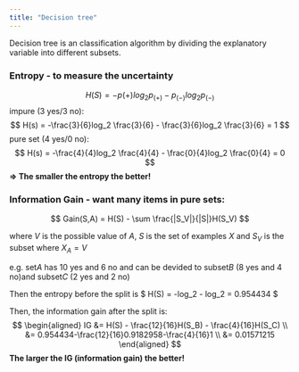 ```yaml
---
title: "Decision tree"
---
```

Decision tree is an classification algorithm by dividing the explanatory variable into different subsets.
  
  
### Entropy - to measure the uncertainty
$$ H(S) = - p{(+)}log_2p_{(+)} - p_{(-)}log_2p_{(-)} $$
impure (3 yes/3 no):
$$ H(s) = -\frac{3}{6}log_2 \frac{3}{6} - \frac{3}{6}log_2 \frac{3}{6} = 1  $$
pure set (4 yes/0 no):
$$ H(s) = -\frac{4}{4}log_2 \frac{4}{4} - \frac{0}{4}log_2 \frac{0}{4} = 0  $$
**$\Rightarrow$ The smaller the entropy the better!**

### Information Gain - want many items in pure sets:

$$  Gain(S,A) = H(S) - \sum \frac{|S_V|}{|S|}H(S_V) $$

where $V$ is the possible value of $A$, $S$ is the set of examples $X$ and $S_V$ is the subset where $X_A = V$

e.g. set$A$ has 10 yes and 6 no and can be devided to subset$B$ (8 yes and 4 no)and subset$C$ (2 yes and 2 no)

Then the entropy before the split is $ H(S) = -\frac{10}{16}log_2 \frac{10}{16} - \frac{6}{16}log_2 \frac{6}{16} = 0.954434 $

Then, the information gain after the split is:
$$ 
\begin{aligned}
IG &= H(S) - \frac{12}{16}H(S_B) - \frac{4}{16}H(S_C) \\
&= 0.954434-\frac{12}{16}0.9182958-\frac{4}{16}1 \\
&= 0.01571215 
\end{aligned}
$$
**The larger the IG (information gain) the better!**




